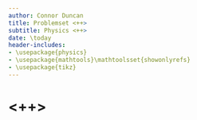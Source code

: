 ```yaml
---
author: Connor Duncan
title: Problemset <++>
subtitle: Physics <++>
date: \today
header-includes:
- \usepackage{physics}
- \usepackage{mathtools}\mathtoolsset{showonlyrefs}
- \usepackage{tikz}
---
```


# <++>
